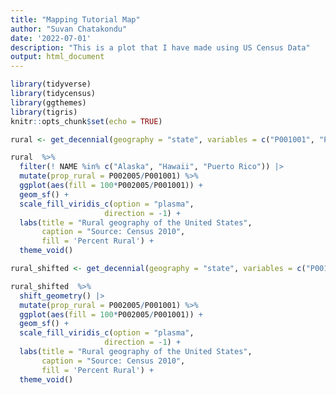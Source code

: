 ```yaml
---
title: "Mapping Tutorial Map"
author: "Suvan Chatakondu"
date: '2022-07-01'
description: "This is a plot that I have made using US Census Data"
output: html_document
---
```


```r
library(tidyverse)
library(tidycensus)
library(ggthemes)
library(tigris)
knitr::opts_chunk$set(echo = TRUE)
```

```r
rural <- get_decennial(geography = "state", variables = c("P001001", "P002005"), year = 2010, output = "wide", geometry = TRUE)

rural  %>% 
  filter(! NAME %in% c("Alaska", "Hawaii", "Puerto Rico")) |> 
  mutate(prop_rural = P002005/P001001) %>% 
  ggplot(aes(fill = 100*P002005/P001001)) +
  geom_sf() +
  scale_fill_viridis_c(option = "plasma",
                     direction = -1) +
  labs(title = "Rural geography of the United States",
       caption = "Source: Census 2010",
       fill = 'Percent Rural') +
  theme_void()
```

```r
rural_shifted <- get_decennial(geography = "state", variables = c("P001001", "P002005"), year = 2010, output = "wide", geometry = TRUE)

rural_shifted  %>% 
  shift_geometry() |> 
  mutate(prop_rural = P002005/P001001) %>% 
  ggplot(aes(fill = 100*P002005/P001001)) +
  geom_sf() +
  scale_fill_viridis_c(option = "plasma",
                     direction = -1) +
  labs(title = "Rural geography of the United States",
       caption = "Source: Census 2010",
       fill = 'Percent Rural') +
  theme_void()
```

